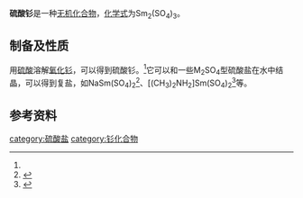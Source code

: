 {{chembox
| verifiedrevid = 
|   Name = 硫酸钐
|   ImageFile = Samarium-sulfate.jpg
|   ImageName = 
|   OtherNames = 
|   IUPACName = 
| Section1 = {{Chembox Identifiers
|   ChemSpiderID_Ref = {{chemspidercite|correct|chemspider}}
| ChemSpiderID = 
| PubChem = 
| InChI =
| InChIKey =
| SMILES = 
| StdInChI_Ref = {{stdinchicite|correct|chemspider}}
| StdInChI =
| StdInChIKey_Ref = {{stdinchicite|correct|chemspider}}
| StdInChIKey = 
| CASNo = 13692-98-3
| CASNo_Ref = {{cascite|correct|CAS}}
| CASNo_Comment = 无水
| CASNo2 = 13465-58-2
| CASNo2_Ref = {{cascite|correct|CAS}}
| CASNo2_Comment = 八水

  }}
| Section2 = {{Chembox Properties
|   Formula = Sm<sub>2</sub>(SO<sub>4</sub>)<sub>3</sub>
|   MolarMass = 733.033（八水）
|   Appearance = 黄色单斜晶体（八水）<ref name=wj> 《无机化学丛书》. 第七卷 钪 稀土元素. 易宪武 等主编. 科学出版社. P<sub>181~184</sub>. 12.硫酸盐及其复盐</ref>
|   Density = 2.83g/cm<sup>3</sup>（八水）<ref name=zb>《无机化合物制备手册》.朱文祥 主编. 化学工业出版社. P<sub>701</sub>. 【XVI-98】八水硫酸钐（samarium sulfate octahydrate）</ref>
|   MeltingPt = 
|   Solubility = 4.4g（25℃，八水）
|   BoilingPt = 
|   Solvent =
|   SolubleOther = 
  }}
| Section7 = {{Chembox Hazards
|  EUHazardSymbol =
|  RPhrases =
|  SPhrases =
|  FlashPt = 
|  pKa = 
|  pKb = 
|  EUClass =
|  EUIndex = 
|  MainHazards = 
|  NFPA-H = 
|  NFPA-F = 
|  NFPA-R = 
|  NFPA-O = 
|  RSPhrases = 
|  Autoignition = 
|  ExploLimits = 
|  PEL = 
  }}
| Section8 = {{Chembox Related
|   Function = 
|   OtherFunctn = 
|   OtherAnions = [[硝酸钐|硝酸钐]]<br />[[氧化钐|氧化钐]]
|   OtherCations = [[硫酸钕|硫酸钕]]<br />[[硫酸铕|硫酸铕]]
|   OtherCpds = 
  }}
}}

'''硫酸钐'''是一种[[无机化合物|无机化合物]]，[[化学式|化学式]]为Sm<sub>2</sub>(SO<sub>4</sub>)<sub>3</sub>。

==制备及性质==
用[[硫酸|硫酸]]溶解[[氧化钐|氧化钐]]，可以得到硫酸钐。<ref name=zb />它可以和一些M<sub>2</sub>SO<sub>4</sub>型硫酸盐在水中结晶，可以得到复盐，如NaSm(SO<sub>4</sub>)<sub>2</sub><ref>{{cite journal|journal=Journal of the Less Common Metals|volume=146|language=en|date=1989-01|pages=161–166|doi=10.1016/0022-5088(89)90372-X|url=https://linkinghub.elsevier.com/retrieve/pii/002250888990372X|title=Double sulphates of plutonium(III) and lanthanides with sodium|accessdate=2020-04-23|author=P.N. Iyer, P.R. Natarajan|archive-date=2018-06-04|archive-url=https://web.archive.org/web/20180604234831/https://linkinghub.elsevier.com/retrieve/pii/002250888990372X|dead-url=no}}</ref>、[(CH<sub>3</sub>)<sub>2</sub>NH<sub>2</sub>]Sm(SO<sub>4</sub>)<sub>2</sub><ref>{{cite journal|journal=Thermochimica Acta|volume=221|issue=1|language=en|date=1993-06|pages=73–78|doi=10.1016/0040-6031(93)80524-E|url=https://linkinghub.elsevier.com/retrieve/pii/004060319380524E|title=Synthesis and thermal decomposition of some rare earth(III) dimethylammonium sulphate crystallohydrates|accessdate=2020-04-23|author=V.B. Jordanovska, J. Šiftar|archive-date=2018-06-27|archive-url=https://web.archive.org/web/20180627081139/https://linkinghub.elsevier.com/retrieve/pii/004060319380524E|dead-url=no}}</ref>等。
==参考资料==
{{reflist}}

{{钐化合物}}
{{硫酸盐}}
[[category:硫酸盐|category:硫酸盐]]
[[category:钐化合物|category:钐化合物]]